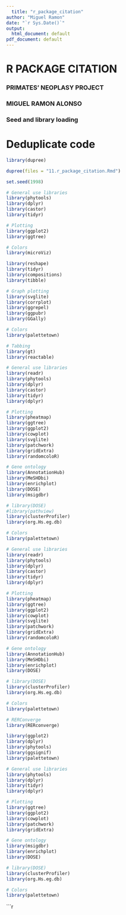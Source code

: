 ```yaml
---
  title: "r_package_citation"
author: "Miguel Ramon"
date: "`r Sys.Date()`"
output:
  html_document: default
pdf_document: default
---
```

  
################################## 

# R PACKAGE CITATION 

### PRIMATES' NEOPLASY PROJECT

### MIGUEL RAMON ALONSO

################################## 


### Seed and library loading

# Deduplicate code
```r
library(dupree)

dupree(files = "11.r_package_citation.Rmd")

```

```r

set.seed(1998)

# General use libraries
library(phytools)
library(dplyr)
library(castor)
library(tidyr)

# Plotting
library(ggplot2)
library(ggtree)

# Colors
library(microViz)

library(reshape)
library(tidyr)
library(compositions)
library(tibble)

# Graph plotting
library(svglite)
library(corrplot)
library(ggrepel)
library(ggpubr)
library(GGally)

# Colors
library(palettetown)

# Tabbing
library(gt)
library(reactable)

# General use libraries
library(readr)
library(phytools)
library(dplyr)
library(castor)
library(tidyr)
library(dplyr)

# Plotting
library(pheatmap)
library(ggtree)
library(ggplot2)
library(cowplot)
library(svglite)
library(patchwork)
library(gridExtra)
library(randomcoloR)

# Gene ontology
library(AnnotationHub)
library(MeSHDbi)
library(enrichplot)
library(DOSE)
library(msigdbr)

# library(DOSE)
#library(pathview)
library(clusterProfiler)
library(org.Hs.eg.db)

# Colors
library(palettetown)

# General use libraries
library(readr)
library(phytools)
library(dplyr)
library(castor)
library(tidyr)
library(dplyr)

# Plotting
library(pheatmap)
library(ggtree)
library(ggplot2)
library(cowplot)
library(svglite)
library(patchwork)
library(gridExtra)
library(randomcoloR)

# Gene ontology
library(AnnotationHub)
library(MeSHDbi)
library(enrichplot)
library(DOSE)

# library(DOSE)
library(clusterProfiler)
library(org.Hs.eg.db)

# Colors
library(palettetown)

# RERConverge
library(RERconverge)

library(ggplot2)
library(dplyr)
library(phytools)
library(ggsignif)
library(palettetown)

# General use libraries
library(phytools)
library(dplyr)
library(tidyr)
library(dplyr)

# Plotting
library(ggtree)
library(ggplot2)
library(cowplot)
library(patchwork)
library(gridExtra)

# Gene ontology
library(msigdbr)
library(enrichplot)
library(DOSE)

# library(DOSE)
library(clusterProfiler)
library(org.Hs.eg.db)

# Colors
library(palettetown)

```

```r